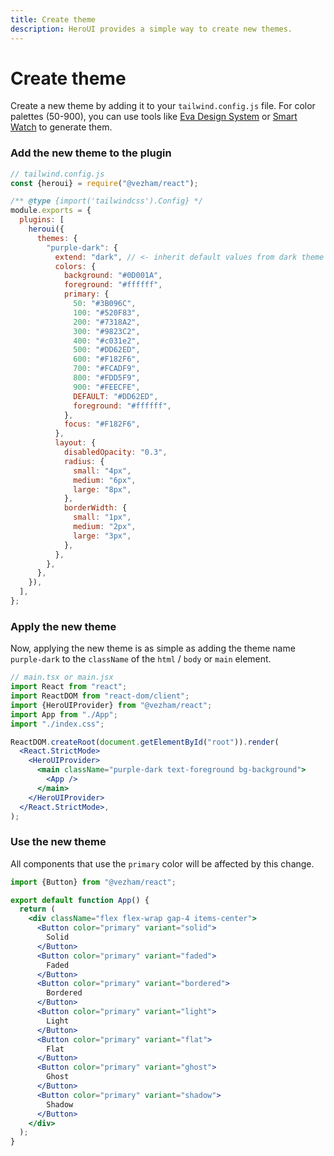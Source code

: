 ```yaml
---
title: Create theme
description: HeroUI provides a simple way to create new themes.
---
```


# Create theme

Create a new theme by adding it to your `tailwind.config.js` file. For color palettes (50-900), you can use tools like [Eva Design System](https://colors.eva.design/) or [Smart Watch](https://smart-swatch.netlify.app/) to generate them.

<CarbonAd/>

### Add the new theme to the plugin

```js {9-43}
// tailwind.config.js
const {heroui} = require("@vezham/react");

/** @type {import('tailwindcss').Config} */
module.exports = {
  plugins: [
    heroui({
      themes: {
        "purple-dark": {
          extend: "dark", // <- inherit default values from dark theme
          colors: {
            background: "#0D001A",
            foreground: "#ffffff",
            primary: {
              50: "#3B096C",
              100: "#520F83",
              200: "#7318A2",
              300: "#9823C2",
              400: "#c031e2",
              500: "#DD62ED",
              600: "#F182F6",
              700: "#FCADF9",
              800: "#FDD5F9",
              900: "#FEECFE",
              DEFAULT: "#DD62ED",
              foreground: "#ffffff",
            },
            focus: "#F182F6",
          },
          layout: {
            disabledOpacity: "0.3",
            radius: {
              small: "4px",
              medium: "6px",
              large: "8px",
            },
            borderWidth: {
              small: "1px",
              medium: "2px",
              large: "3px",
            },
          },
        },
      },
    }),
  ],
};
```

### Apply the new theme

Now, applying the new theme is as simple as adding the theme name `purple-dark` to the `className` of the
`html` / `body` or `main` element.

```jsx {4}
// main.tsx or main.jsx
import React from "react";
import ReactDOM from "react-dom/client";
import {HeroUIProvider} from "@vezham/react";
import App from "./App";
import "./index.css";

ReactDOM.createRoot(document.getElementById("root")).render(
  <React.StrictMode>
    <HeroUIProvider>
      <main className="purple-dark text-foreground bg-background">
        <App />
      </main>
    </HeroUIProvider>
  </React.StrictMode>,
);
```

### Use the new theme

All components that use the `primary` color will be affected by this change.

```jsx
import {Button} from "@vezham/react";

export default function App() {
  return (
    <div className="flex flex-wrap gap-4 items-center">
      <Button color="primary" variant="solid">
        Solid
      </Button>
      <Button color="primary" variant="faded">
        Faded
      </Button>
      <Button color="primary" variant="bordered">
        Bordered
      </Button>
      <Button color="primary" variant="light">
        Light
      </Button>
      <Button color="primary" variant="flat">
        Flat
      </Button>
      <Button color="primary" variant="ghost">
        Ghost
      </Button>
      <Button color="primary" variant="shadow">
        Shadow
      </Button>
    </div>
  );
}
```

<Spacer y={4} />


<CodeDemo
  title="Custom theme example"
  showEditor={false}
  files={customTheme}
  className="bg-[#0D001A] text-[#FFFFFF]"
/>
